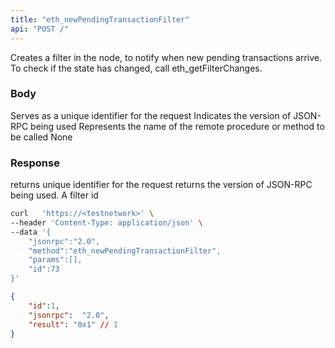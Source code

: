 ```yaml
---
title: "eth_newPendingTransactionFilter"
api: "POST /"
---
```


Creates a filter in the node, to notify when new pending transactions arrive. To check if the state has changed, call eth_getFilterChanges.

### Body

<ParamField body="id" type="number" placeholder="1">
  Serves as a unique identifier for the request
</ParamField>

<ParamField body="jsonrpc" type="string" placeholder="2.0">
  Indicates the version of JSON-RPC being used
</ParamField>

<ParamField body="method" type="string" placeholder="eth_newPendingTransactionFilter">
  Represents the name of the remote procedure or method to be called
</ParamField>

<ParamField body="params" type="array">
  None
</ParamField>

### Response

<ResponseField name="id" type="number">
  returns unique identifier for the request
</ResponseField>

<ResponseField name="jsonrpc" type="string">
  returns the version of JSON-RPC being used.
</ResponseField>

<ResponseField name="filterId" type="string">
  A filter id
</ResponseField>

<RequestExample>

```bash Example Request
curl   'https://<testnetwork>' \
--header 'Content-Type: application/json' \
--data '{
    "jsonrpc":"2.0",
    "method":"eth_newPendingTransactionFilter",
    "params":[],
    "id":73
}'
```

</RequestExample>

<ResponseExample>

```json Response
{
    "id":1,
    "jsonrpc":  "2.0",
    "result": "0x1" // 1
}
```

</ResponseExample>